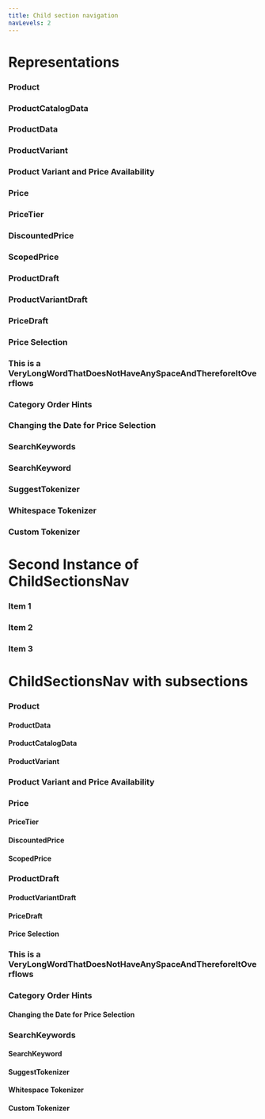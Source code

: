 ```yaml
---
title: Child section navigation
navLevels: 2
---
```


# Representations

<ChildSectionsNav parent="representations"/>

### Product

### ProductCatalogData

### ProductData

### ProductVariant

### Product Variant and Price Availability

### Price

### PriceTier

### DiscountedPrice

### ScopedPrice

### ProductDraft

### ProductVariantDraft

### PriceDraft

### Price Selection

### This is a VeryLongWordThatDoesNotHaveAnySpaceAndThereforeItOverflows

### Category Order Hints

### Changing the Date for Price Selection

### SearchKeywords

### SearchKeyword

### SuggestTokenizer

### Whitespace Tokenizer

### Custom Tokenizer

# Second Instance of ChildSectionsNav

<ChildSectionsNav parent="second-instance-of-childsectionsnav"/>

### Item 1

### Item 2

### Item 3

# ChildSectionsNav with subsections

<ChildSectionsNav parent="childsectionsnav-with-subsections"/>

### Product

#### ProductData

#### ProductCatalogData

#### ProductVariant

### Product Variant and Price Availability

### Price

#### PriceTier

#### DiscountedPrice

#### ScopedPrice

### ProductDraft

#### ProductVariantDraft

#### PriceDraft

#### Price Selection

### This is a VeryLongWordThatDoesNotHaveAnySpaceAndThereforeItOverflows

### Category Order Hints

#### Changing the Date for Price Selection

### SearchKeywords

#### SearchKeyword

#### SuggestTokenizer

#### Whitespace Tokenizer

#### Custom Tokenizer
